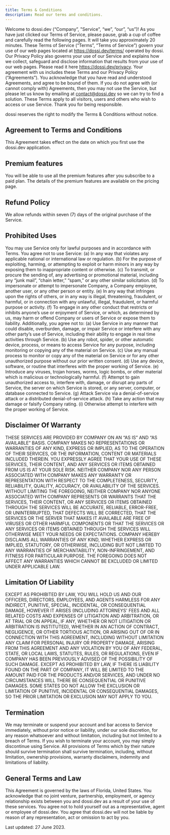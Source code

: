 ```yaml
---
title: Terms & Conditions
description: Read our terms and conditions.
---
```


Welcome to dossi.dev (“Company”, "Service", “we”, “our”, “us”)! As you have just clicked our Terms of Service, please pause, grab a cup of coffee and carefully read the following pages. It will take you approximately 20 minutes. These Terms of Service (“Terms”, “Terms of Service”) govern your use of our web pages located at https://dossi.dev/terms/ operated by dossi. Our Privacy Policy also governs your use of our Service and explains how we collect, safeguard and disclose information that results from your use of our web pages. Please read it here https://dossi.dev/privacy. Your agreement with us includes these Terms and our Privacy Policy (“Agreements”). You acknowledge that you have read and understood Agreements, and agree to be bound of them. If you do not agree with (or cannot comply with) Agreements, then you may not use the Service, but please let us know by emailing at contact@dossi.dev so we can try to find a solution. These Terms apply to all visitors, users and others who wish to access or use Service. Thank you for being responsible.

dossi reserves the right to modify the Terms & Conditions without notice.

## Agreement to Terms and Conditions

This Agreement takes effect on the date on which you first use the dossi.dev application.

## Premium features

You will be able to use all the premium features after you subscribe to a paid plan. The details of the premium features are available on the pricing page.

## Refund Policy

We allow refunds within seven (7) days of the original purchase of the Service.

## Prohibited Uses

You may use Service only for lawful purposes and in accordance with Terms. You agree not to use Service: (a) In any way that violates any applicable national or international law or regulation. (b) For the purpose of exploiting, harming, or attempting to exploit or harm minors in any way by exposing them to inappropriate content or otherwise. (c) To transmit, or procure the sending of, any advertising or promotional material, including any “junk mail”, “chain letter,” “spam,” or any other similar solicitation. (d) To impersonate or attempt to impersonate Company, a Company employee, another user, or any other person or entity. (e) In any way that infringes upon the rights of others, or in any way is illegal, threatening, fraudulent, or harmful, or in connection with any unlawful, illegal, fraudulent, or harmful purpose or activity. (f) To engage in any other conduct that restricts or inhibits anyone’s use or enjoyment of Service, or which, as determined by us, may harm or offend Company or users of Service or expose them to liability. Additionally, you agree not to: (a) Use Service in any manner that could disable, overburden, damage, or impair Service or interfere with any other party’s use of Service, including their ability to engage in real time activities through Service. (b) Use any robot, spider, or other automatic device, process, or means to access Service for any purpose, including monitoring or copying any of the material on Service. (c) Use any manual process to monitor or copy any of the material on Service or for any other unauthorized purpose without our prior written consent. (d) Use any device, software, or routine that interferes with the proper working of Service. (e) Introduce any viruses, trojan horses, worms, logic bombs, or other material which is malicious or technologically harmful. (f) Attempt to gain unauthorized access to, interfere with, damage, or disrupt any parts of Service, the server on which Service is stored, or any server, computer, or database connected to Service. (g) Attack Service via a denial-of-service attack or a distributed denial-of-service attack. (h) Take any action that may damage or falsify Company rating. (i) Otherwise attempt to interfere with the proper working of Service.

## Disclaimer Of Warranty

THESE SERVICES ARE PROVIDED BY COMPANY ON AN “AS IS” AND “AS AVAILABLE” BASIS. COMPANY MAKES NO REPRESENTATIONS OR WARRANTIES OF ANY KIND, EXPRESS OR IMPLIED, AS TO THE OPERATION OF THEIR SERVICES, OR THE INFORMATION, CONTENT OR MATERIALS INCLUDED THEREIN. YOU EXPRESSLY AGREE THAT YOUR USE OF THESE SERVICES, THEIR CONTENT, AND ANY SERVICES OR ITEMS OBTAINED FROM US IS AT YOUR SOLE RISK. NEITHER COMPANY NOR ANY PERSON ASSOCIATED WITH COMPANY MAKES ANY WARRANTY OR REPRESENTATION WITH RESPECT TO THE COMPLETENESS, SECURITY, RELIABILITY, QUALITY, ACCURACY, OR AVAILABILITY OF THE SERVICES. WITHOUT LIMITING THE FOREGOING, NEITHER COMPANY NOR ANYONE ASSOCIATED WITH COMPANY REPRESENTS OR WARRANTS THAT THE SERVICES, THEIR CONTENT, OR ANY SERVICES OR ITEMS OBTAINED THROUGH THE SERVICES WILL BE ACCURATE, RELIABLE, ERROR-FREE, OR UNINTERRUPTED, THAT DEFECTS WILL BE CORRECTED, THAT THE SERVICES OR THE SERVER THAT MAKES IT AVAILABLE ARE FREE OF VIRUSES OR OTHER HARMFUL COMPONENTS OR THAT THE SERVICES OR ANY SERVICES OR ITEMS OBTAINED THROUGH THE SERVICES WILL OTHERWISE MEET YOUR NEEDS OR EXPECTATIONS. COMPANY HEREBY DISCLAIMS ALL WARRANTIES OF ANY KIND, WHETHER EXPRESS OR IMPLIED, STATUTORY, OR OTHERWISE, INCLUDING BUT NOT LIMITED TO ANY WARRANTIES OF MERCHANTABILITY, NON-INFRINGEMENT, AND FITNESS FOR PARTICULAR PURPOSE. THE FOREGOING DOES NOT AFFECT ANY WARRANTIES WHICH CANNOT BE EXCLUDED OR LIMITED UNDER APPLICABLE LAW.

## Limitation Of Liability

EXCEPT AS PROHIBITED BY LAW, YOU WILL HOLD US AND OUR OFFICERS, DIRECTORS, EMPLOYEES, AND AGENTS HARMLESS FOR ANY INDIRECT, PUNITIVE, SPECIAL, INCIDENTAL, OR CONSEQUENTIAL DAMAGE, HOWEVER IT ARISES (INCLUDING ATTORNEYS' FEES AND ALL RELATED COSTS AND EXPENSES OF LITIGATION AND ARBITRATION, OR AT TRIAL OR ON APPEAL, IF ANY, WHETHER OR NOT LITIGATION OR ARBITRATION IS INSTITUTED), WHETHER IN AN ACTION OF CONTRACT, NEGLIGENCE, OR OTHER TORTIOUS ACTION, OR ARISING OUT OF OR IN CONNECTION WITH THIS AGREEMENT, INCLUDING WITHOUT LIMITATION ANY CLAIM FOR PERSONAL INJURY OR PROPERTY DAMAGE, ARISING FROM THIS AGREEMENT AND ANY VIOLATION BY YOU OF ANY FEDERAL, STATE, OR LOCAL LAWS, STATUTES, RULES, OR REGULATIONS, EVEN IF COMPANY HAS BEEN PREVIOUSLY ADVISED OF THE POSSIBILITY OF SUCH DAMAGE. EXCEPT AS PROHIBITED BY LAW, IF THERE IS LIABILITY FOUND ON THE PART OF COMPANY, IT WILL BE LIMITED TO THE AMOUNT PAID FOR THE PRODUCTS AND/OR SERVICES, AND UNDER NO CIRCUMSTANCES WILL THERE BE CONSEQUENTIAL OR PUNITIVE DAMAGES. SOME STATES DO NOT ALLOW THE EXCLUSION OR LIMITATION OF PUNITIVE, INCIDENTAL OR CONSEQUENTIAL DAMAGES, SO THE PRIOR LIMITATION OR EXCLUSION MAY NOT APPLY TO YOU.

## Termination

We may terminate or suspend your account and bar access to Service immediately, without prior notice or liability, under our sole discretion, for any reason whatsoever and without limitation, including but not limited to a breach of Terms. If you wish to terminate your account, you may simply discontinue using Service. All provisions of Terms which by their nature should survive termination shall survive termination, including, without limitation, ownership provisions, warranty disclaimers, indemnity and limitations of liability.

## General Terms and Law

This Agreement is governed by the laws of Florida, United States. You acknowledge that no joint venture, partnership, employment, or agency relationship exists between you and dossi.dev as a result of your use of these services. You agree not to hold yourself out as a representative, agent or employee of dossi.dev. You agree that dossi.dev will not be liable by reason of any representation, act or omission to act by you.

Last updated: 27 June 2023.
